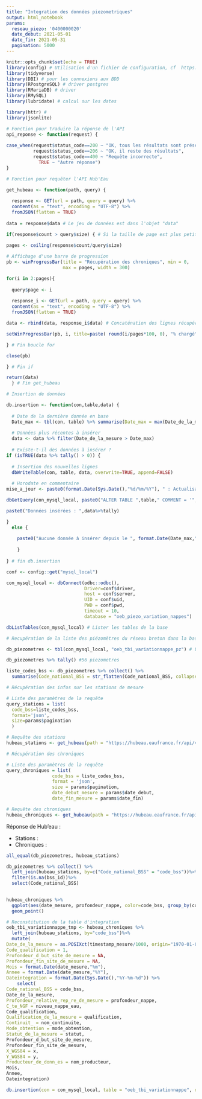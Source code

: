 ```yaml
---
title: "Integration des données piezometriques"
output: html_notebook
params:
  reseau_piezo: '0400000020'
  date_debut: 2021-05-01
  date_fin: 2021-05-31
  pagination: 5000
---
```


```r
knitr::opts_chunk$set(echo = TRUE)
library(config) # Utilisation d'un fichier de configuration, cf  https://db.rstudio.com/best-practices/managing-credentials/#stored-in-a-file-with-config
library(tidyverse)
library(DBI) # pour les connexions aux BDD
library(RPostgreSQL) # driver postgres
library(RMariaDB) # driver
library(RMySQL)
library(lubridate) # calcul sur les dates

library(httr) #
library(jsonlite)

# Fonction pour traduire la réponse de l'API
api_reponse <- function(request) {
  
case_when(request$status_code==200 ~ "OK, tous les résultats sont présents dans la réponse",
          request$status_code==206 ~ "OK, il reste des résultats",
          request$status_code==400 ~ "Requête incorrecte",
            TRUE ~ "Autre réponse")
}

# Fonction pour requêter l'API Hub'Eau

get_hubeau <- function(path, query) {
  
  response <- GET(url = path, query = query) %>% 
  content(as = "text", encoding = "UTF-8") %>%
  fromJSON(flatten = TRUE)
  
data = response$data # Le jeu de données est dans l'objet "data"

if(response$count > query$size) { # Si la taille de page est plus petite que le nb de résultats, faire une boucle pour les pages suivantes
  
pages <- ceiling(response$count/query$size)

# Affichage d'une barre de progression
pb <- winProgressBar(title = "Récupération des chroniques", min = 0,
                     max = pages, width = 300)

for(i in 2:pages){
  
  query$page <- i
  
  response_i <- GET(url = path, query = query) %>% 
  content(as = "text", encoding = "UTF-8") %>%
  fromJSON(flatten = TRUE)

data <- rbind(data, response_i$data) # Concaténation des lignes récupérées

setWinProgressBar(pb, i, title=paste( round(i/pages*100, 0), "% chargé")) # Avancement de la barre de progression

} # Fin boucle for

close(pb)

} # Fin if

return(data)
  } # Fin get_hubeau

# Insertion de données

db.insertion <- function(con,table,data) {
  
  # Date de la dernière donnée en base
  Date_max <- tbl(con, table) %>% summarise(Date_max = max(Date_de_la_mesure, na.rm = TRUE)) %>% pull(Date_max)
  
  # Données plus récentes à insérer
  data <- data %>% filter(Date_de_la_mesure > Date_max)
  
  # Existe-t-il des données à insérer ?
if (isTRUE(data %>% tally() > 0)) {
  
  # Insertion des nouvelles lignes
  dbWriteTable(con, table, data, overwrite=TRUE, append=FALSE)
  
  # Horodate en commentaire
mise_a_jour <- paste0(format.Date(Sys.Date(),"%d/%m/%Y"), " : Actualisation ",params$actualisation)

dbGetQuery(con_mysql_local, paste0("ALTER TABLE ",table," COMMENT = '",mise_a_jour,"';"))

paste0("Données insérées : ",data%>%tally)

}
  else {
    
    paste0("Aucune donnée à insérer depuis le ", format.Date(Date_max,"%d/%m/%Y"))
  
    }
  
} # fin db.insertion
```


```r

conf <- config::get("mysql_local")

con_mysql_local <- dbConnect(odbc::odbc(),
                             Driver=conf$driver,
                             host = conf$server,
                             UID = conf$uid,
                             PWD = conf$pwd,
                             timeout = 10,
                             database = "oeb_piezo_variation_nappes")

dbListTables(con_mysql_local) # Lister les tables de la base
```

```r
# Recupération de la liste des piézomètres du réseau breton dans la base de données

db_piezometres <- tbl(con_mysql_local, "oeb_tbi_variationnappe_pz") # Lecture de la table des piezometres

db_piezometres %>% tally() #56 piezometres

liste_codes_bss <- db_piezometres %>% collect() %>%
  summarise(Code_national_BSS = str_flatten(Code_national_BSS, collapse = ",")) # Liste des piezometres pour la requete

```

```r

# Récupération des infos sur les stations de mesure

# Liste des paramètres de la requête
query_stations = list(
  code_bss=liste_codes_bss,
  format='json',
  size=params$pagination
  )

# Requête des stations
hubeau_stations <- get_hubeau(path = "https://hubeau.eaufrance.fr/api/v1/niveaux_nappes/stations?", query = query_stations)

# Récupération des chroniques

# Liste des paramètres de la requête
query_chroniques = list(
                 code_bss = liste_codes_bss,
                 format = 'json',
                 size = params$pagination,
                 date_debut_mesure = params$date_debut,
                 date_fin_mesure = params$date_fin)

# Requête des chroniques
hubeau_chroniques <- get_hubeau(path = "https://hubeau.eaufrance.fr/api/v1/niveaux_nappes/chroniques?", query=query_chroniques)
```

Réponse de Hub'eau :

- Stations : 
- Chroniques : 

```r
all_equal(db_piezometres, hubeau_stations)

db_piezometres %>% collect() %>%
  left_join(hubeau_stations, by=c("Code_national_BSS" = "code_bss"))%>%
  filter(is.na(bss_id))%>%
  select(Code_national_BSS)
  
```


```r
hubeau_chroniques %>%
  ggplot(aes(date_mesure, profondeur_nappe, color=code_bss, group_by(code_bss)))+
  geom_point()
```

```r

# Reconstitution de la table d'integration
oeb_tbi_variationnappe_tmp <- hubeau_chroniques %>%
  left_join(hubeau_stations, by="code_bss")%>% 
  mutate(
Date_de_la_mesure = as.POSIXct(timestamp_mesure/1000, origin="1970-01-01", tz = "UTC"),
Code_qualification = 1,
Profondeur_d_but_site_de_mesure = NA,
Profondeur_fin_site_de_mesure = NA,
Mois = format.Date(date_mesure,"%m"),
Annee = format.Date(date_mesure,"%Y"),
Dateintegration = format.Date(Sys.Date(),"%Y-%m-%d")) %>%
    select(
Code_national_BSS = code_bss,
Date_de_la_mesure,
Profondeur_relative_rep_re_de_mesure = profondeur_nappe,
C_te_NGF = niveau_nappe_eau,
Code_qualification,
Qualification_de_la_mesure = qualification,
Continuit_ = nom_continuite,
Mode_obtention = mode_obtention,
Statut_de_la_mesure = statut,
Profondeur_d_but_site_de_mesure,
Profondeur_fin_site_de_mesure,
X_WGS84 = x,
Y_WGS84 = y,
Producteur_de_donn_es = nom_producteur,
Mois,
Annee,
Dateintegration)
```

```r
db.insertion(con = con_mysql_local, table = "oeb_tbi_variationnappe", data = oeb_tbi_variationnappe_tmp)
```



